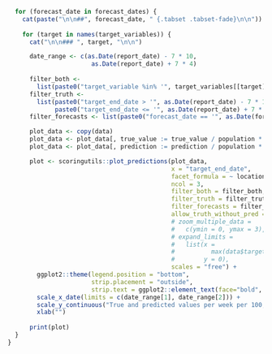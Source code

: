 ```r

  for (forecast_date in forecast_dates) {
    cat(paste("\n\n##", forecast_date, " {.tabset .tabset-fade}\n\n"))
    
    for (target in names(target_variables)) {
      cat("\n\n### ", target, "\n\n")

      date_range <- c(as.Date(report_date) - 7 * 10, 
                       as.Date(report_date) + 7 * 4)
      
      filter_both <-
        list(paste0("target_variable %in% '", target_variables[[target]], "'")) 
      filter_truth <-
        list(paste0("target_end_date > '", as.Date(report_date) - 7 * 10, "'"), 
             paste0("target_end_date <= '", as.Date(report_date) + 7 * 4, "'"))
      filter_forecasts <- list(paste0("forecast_date == '", as.Date(forecast_date), "'"))

      plot_data <- copy(data)
      plot_data <- plot_data[, true_value := true_value / population * 1e+5]
      plot_data <- plot_data[, prediction := prediction / population * 1e+5]

      plot <- scoringutils::plot_predictions(plot_data,
                                             x = "target_end_date",
                                             facet_formula = ~ location_name,
                                             ncol = 3, 
                                             filter_both = filter_both,
                                             filter_truth = filter_truth,
                                             filter_forecasts = filter_forecasts,
                                             allow_truth_without_pred = TRUE,
                                             # zoom_multiple_data =
                                             #   c(ymin = 0, ymax = 3),
                                             # expand_limits =
                                             #   list(x =
                                             #          max(data$target_end_date),
                                             #        y = 0),
                                             scales = "free") + 
        ggplot2::theme(legend.position = "bottom",
                       strip.placement = "outside", 
                       strip.text = ggplot2::element_text(face="bold", size=9))+
        scale_x_date(limits = c(date_range[1], date_range[2])) + 
        scale_y_continuous("True and predicted values per week per 100,000", labels = scales::comma) +
        xlab("")
      
      print(plot)
  }
}



```
